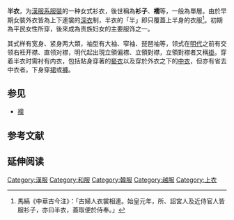 '''半衣'''，为[[漢服系服裝|漢服系服裝]]的一种女式衫衣，後世稱為'''衫子'''、'''襦'''等，一般為單層。由於早期女裝外衣皆為上下連裳的[[深衣|深衣]]制，半衣的「半」即只覆蓋上半身的衣服<ref>馬縞《中華古今注》：「古婦人衣裳相連。始皇元年，所、詔宮人及近侍官人皆服衫子，亦曰半衣，蓋取便於侍奉。」</ref>。初期為平民女性所穿，後來成為贵族妇女的主要服饰之一。

其式样有宽身、紧身两大類，袖型有大袖、窄袖、琵琶袖等，领式在[[明代|明代]]之前有交领右衽开襟、直领对襟，明代起出現立領偏襟、立領對襟，立領對襟者又稱[[褂|褂]]。穿着半衣时需衬有内衣，包括貼身穿著的[[褻衣|褻衣]]以及穿於外衣之下的[[中衣|中衣]]，但亦有省去中衣者。下身穿[[裙|裙]]或[[褲|褲]]。

== 参见 ==
* [[襖|襖]]

== 参考文献 ==
{{Reflist}}

== 延伸阅读 ==
{{Wikisource further reading}}

{{服饰小作品}}

{{DEFAULTSORT:L}}

[[Category:漢服|Category:漢服]]
[[Category:和服|Category:和服]]
[[Category:韓服|Category:韓服]]
[[Category:越服|Category:越服]]
[[Category:上衣|Category:上衣]]